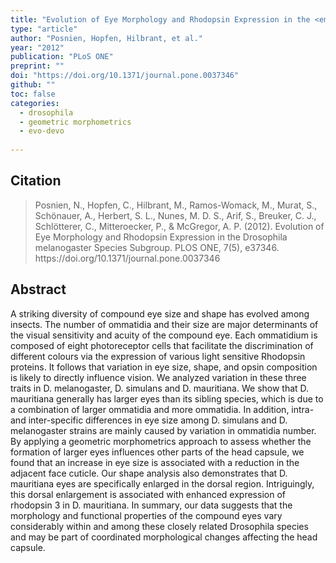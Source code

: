 ```yaml
---
title: "Evolution of Eye Morphology and Rhodopsin Expression in the <em>Drosophila melanogaster</em> Species Subgroup"
type: "article"
author: "Posnien, Hopfen, Hilbrant, et al."
year: "2012"
publication: "PLoS ONE"
preprint: ""
doi: "https://doi.org/10.1371/journal.pone.0037346"
github: ""
toc: false
categories:
  - drosophila
  - geometric morphometrics
  - evo-devo
  
---
```


## Citation

> Posnien, N., Hopfen, C., Hilbrant, M., Ramos-Womack, M., Murat, S., Schönauer, A., Herbert, S. L., Nunes, M. D. S., Arif, S., Breuker, C. J., Schlötterer, C., Mitteroecker, P., & McGregor, A. P. (2012). Evolution of Eye Morphology and Rhodopsin Expression in the Drosophila melanogaster Species Subgroup. PLOS ONE, 7(5), e37346. https://doi.org/10.1371/journal.pone.0037346


## Abstract

A striking diversity of compound eye size and shape has evolved among insects. The number of ommatidia and their size are major determinants of the visual sensitivity and acuity of the compound eye. Each ommatidium is composed of eight photoreceptor cells that facilitate the discrimination of different colours via the expression of various light sensitive Rhodopsin proteins. It follows that variation in eye size, shape, and opsin composition is likely to directly influence vision. We analyzed variation in these three traits in D. melanogaster, D. simulans and D. mauritiana. We show that D. mauritiana generally has larger eyes than its sibling species, which is due to a combination of larger ommatidia and more ommatidia. In addition, intra- and inter-specific differences in eye size among D. simulans and D. melanogaster strains are mainly caused by variation in ommatidia number. By applying a geometric morphometrics approach to assess whether the formation of larger eyes influences other parts of the head capsule, we found that an increase in eye size is associated with a reduction in the adjacent face cuticle. Our shape analysis also demonstrates that D. mauritiana eyes are specifically enlarged in the dorsal region. Intriguingly, this dorsal enlargement is associated with enhanced expression of rhodopsin 3 in D. mauritiana. In summary, our data suggests that the morphology and functional properties of the compound eyes vary considerably within and among these closely related Drosophila species and may be part of coordinated morphological changes affecting the head capsule.